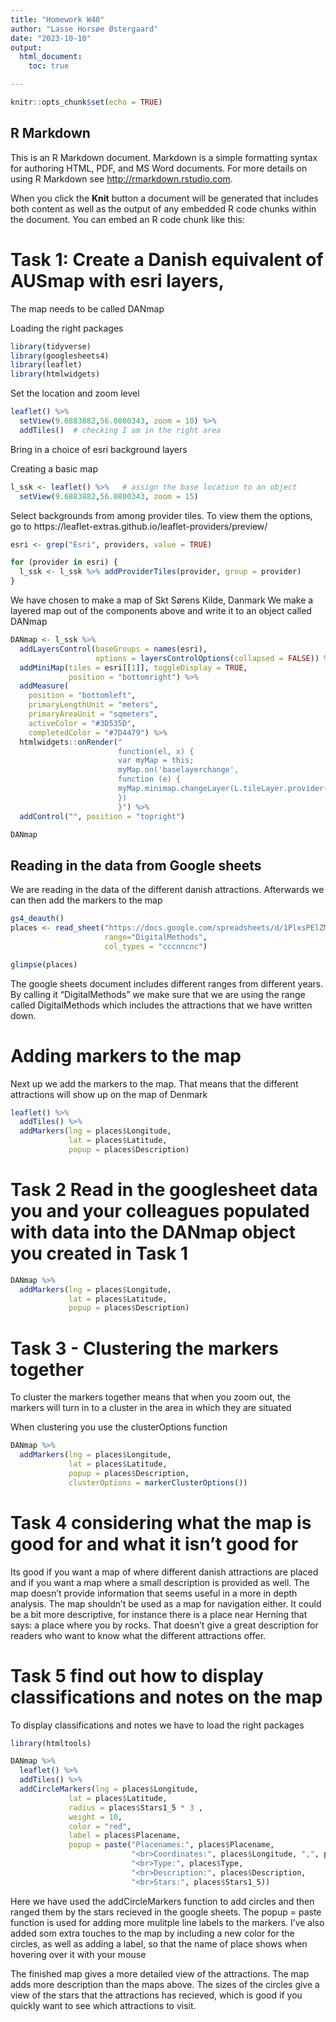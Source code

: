```yaml
---
title: "Homework W40"
author: "Lasse Horsøe Østergaard"
date: "2023-10-10"
output:
  html_document:
    toc: true

---
```


```r
knitr::opts_chunk$set(echo = TRUE)
```

## R Markdown

This is an R Markdown document. Markdown is a simple formatting syntax for authoring HTML, PDF, and MS Word documents. For more details on using R Markdown see <http://rmarkdown.rstudio.com>.

When you click the **Knit** button a document will be generated that includes both content as well as the output of any embedded R code chunks within the document. You can embed an R code chunk like this:

# Task 1: Create a Danish equivalent of AUSmap with esri layers, 

The map needs to be called DANmap 


Loading the right packages 
```r
library(tidyverse)
library(googlesheets4)
library(leaflet)
library(htmlwidgets)
```



Set the location and zoom level
```r
leaflet() %>% 
  setView(9.6883882,56.0800343, zoom = 10) %>%
  addTiles()  # checking I am in the right area

```

Bring in a choice of esri background layers 

Creating a basic map
```r
l_ssk <- leaflet() %>%   # assign the base location to an object
  setView(9.6883882,56.0800343, zoom = 15)
```

Select backgrounds from among provider tiles. To view them the options, go to https://leaflet-extras.github.io/leaflet-providers/preview/
```r
esri <- grep("Esri", providers, value = TRUE)
```

```r
for (provider in esri) {
  l_ssk <- l_ssk %>% addProviderTiles(provider, group = provider)
}
```


We have chosen to make a map of Skt Sørens Kilde, Danmark
We make a layered map out of the components above and write it to an object called DANmap
```r
DANmap <- l_ssk %>%
  addLayersControl(baseGroups = names(esri),
                   options = layersControlOptions(collapsed = FALSE)) %>%
  addMiniMap(tiles = esri[[1]], toggleDisplay = TRUE,
             position = "bottomright") %>%
  addMeasure(
    position = "bottomleft",
    primaryLengthUnit = "meters",
    primaryAreaUnit = "sqmeters",
    activeColor = "#3D535D",
    completedColor = "#7D4479") %>% 
  htmlwidgets::onRender("
                        function(el, x) {
                        var myMap = this;
                        myMap.on('baselayerchange',
                        function (e) {
                        myMap.minimap.changeLayer(L.tileLayer.provider(e.name));
                        })
                        }") %>% 
  addControl("", position = "topright")

DANmap
```

## Reading in the data from Google sheets
We are reading in the data of the different danish attractions. Afterwards we can then add the markers to the map
```r
gs4_deauth()
places <- read_sheet("https://docs.google.com/spreadsheets/d/1PlxsPElZML8LZKyXbqdAYeQCDIvDps2McZx1cTVWSzI/edit#gid=124710918",
                     range="DigitalMethods",
                     col_types = "cccnncnc")

glimpse(places)
```
The google sheets document includes different ranges from different years. By calling it "DigitalMethods"
we make sure that we are using the range called DigitalMethods which includes the attractions that we have written down.

# Adding markers to the map 
Next up we add the markers to the map. That means that the different attractions will show up on the map of Denmark
```r
leaflet() %>% 
  addTiles() %>% 
  addMarkers(lng = places$Longitude, 
             lat = places$Latitude,
             popup = places$Description)
```


# Task 2  Read in the googlesheet data you and your colleagues populated with data into the DANmap object you created in Task 1
```r
DANmap %>% 
  addMarkers(lng = places$Longitude, 
             lat = places$Latitude,
             popup = places$Description)
```

# Task 3 - Clustering the markers together 
To cluster the markers together means that when you zoom out, the markers will turn in to a cluster in the area in which they are situated

When clustering you use the clusterOptions function
```r
DANmap %>% 
  addMarkers(lng = places$Longitude, 
             lat = places$Latitude,
             popup = places$Description,
             clusterOptions = markerClusterOptions())
```

# Task 4 considering what the map is good for and what it isn't good for 
 Its good if you want a map of where different danish attractions are placed and if you want a map where a small description is provided as well. The map doesn't provide information that seems useful in a more in depth analysis. The map shouldn't be used as a map for navigation either. It could be a bit more descriptive, for instance there is a place near Herning that says: a place where you by rocks. That doesn't give a great description for readers who want to know what the different attractions offer. 
 
# Task 5 find out how to display classifications and notes on the map
To display classifications and notes we have to load the right packages 
```r
library(htmltools)
```


```r
DANmap %>% 
  leaflet() %>% 
  addTiles() %>% 
  addCircleMarkers(lng = places$Longitude,
             lat = places$Latitude, 
             radius = places$Stars1_5 * 3 ,
             weight = 10,
             color = "red",
             label = places$Placename,
             popup = paste("Placenames:", places$Placename,
                           "<br>Coordinates:", places$Longitude, ",", places$Latitude,
                           "<br>Type:", places$Type,
                           "<br>Description:", places$Description,
                           "<br>Stars:", places$Stars1_5))
```


Here we have used the addCircleMarkers function to add circles and then ranged them by the stars recieved in the google sheets. The popup = paste function is used for adding more mulitple line labels to the markers. I've also added som extra touches to the map by including a new color for the circles, as well as adding a label, so that the name of place shows when hovering over it with your mouse 

The finished map gives a more detailed view of the attractions. The map adds more description than the maps above. The sizes of the circles give a view of the stars that the attractions has recieved, which is good if you quickly want to see which attractions to visit. 


















